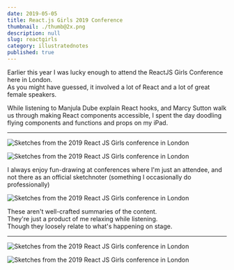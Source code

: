 ```yaml
---
date: 2019-05-05
title: React.js Girls 2019 Conference
thumbnail: ./thumb@2x.png
description: null
slug: reactgirls
category: illustratednotes
published: true
---
```



<NotesContainer>

Earlier this year I was lucky enough to attend the  <Link to="https://reactjsgirls.com/">ReactJS Girls Conference</Link> here in London.  
As you might have guessed, it involved a lot of React and a lot of great female speakers.

While listening to  <Link to="https://twitter.com/manjula_dube">Manjula Dube</Link> explain React hooks, and  <Link to="https://marcysutton.com/">Marcy Sutton</Link> walk us through making React components accessible, I spent the day doodling flying components and functions and props on my iPad.

<hr />

![Sketches from the 2019 React JS Girls conference in London](./ReactJSG1.png)  

![Sketches from the 2019 React JS Girls conference in London](./ReactJSG5.png)

I always enjoy fun-drawing at conferences where I'm just an attendee, and not there as an official sketchnoter (<Link to="https://maggieappleton.com/event-sketchnotes">something I occasionally do professionally</Link>)

<SmallCenter>

![Sketches from the 2019 React JS Girls conference in London](./ReactJSG3.png)

</SmallCenter>


These aren't well-crafted summaries of the content.  
They're just a product of me relaxing while listening.  
Though they loosely relate to what's happening on stage.

<hr />


![Sketches from the 2019 React JS Girls conference in London](./ReactJSG2.png)

![Sketches from the 2019 React JS Girls conference in London](./ReactJSG4.png)


</NotesContainer>
